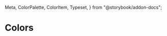   Meta,
  ColorPalette,
  ColorItem,
  Typeset,
} from "@storybook/addon-docs";

<Meta title="Guidelines/Colors" />

<style>
  {`
    .subheading {
      --mediumdark: '#999999';
      font-weight: 900;
      font-size: 13px;
      color: #999;
      letter-spacing: 6px;
      line-height: 24px;
      text-transform: uppercase;
      margin-bottom: 12px;
      margin-top: 40px;
    }

    .link-list {
      display: grid;
      grid-template-columns: 1fr;
      grid-template-rows: 1fr 1fr;
      row-gap: 10px;
    }

    @media (min-width: 620px) {
      .link-list {
        row-gap: 20px;
        column-gap: 20px;
        grid-template-columns: 1fr 1fr;
      }
    }

    @media all and (-ms-high-contrast:none) {
    .link-list {
        display: -ms-grid;
        -ms-grid-columns: 1fr 1fr;
        -ms-grid-rows: 1fr 1fr;
      }
    }

    .link-item {
      display: block;
      padding: 20px 30px 20px 15px;
      border: 1px solid #00000010;
      border-radius: 5px;
      transition: background 150ms ease-out, border 150ms ease-out, transform 150ms ease-out;
      color: #333333;
      display: flex;
      align-items: flex-start;
    }

    .link-item:hover {
      border-color: #1EA7FD50;
      transform: translate3d(0, -3px, 0);
      box-shadow: rgba(0, 0, 0, 0.08) 0 3px 10px 0;
    }

    .link-item:active {
      border-color: #1EA7FD;
      transform: translate3d(0, 0, 0);
    }

    .link-item strong {
      font-weight: 700;
      display: block;
      margin-bottom: 2px;
    }

    .link-item img {
      height: 40px;
      width: 40px;
      margin-right: 15px;
      flex: none;
    }

    .link-item span {
      font-size: 14px;
      line-height: 20px;
    }

    .tip {
      display: inline-block;
      border-radius: 1em;
      font-size: 11px;
      line-height: 12px;
      font-weight: 700;
      background: #E7FDD8;
      color: #66BF3C;
      padding: 4px 12px;
      margin-right: 10px;
      vertical-align: top;
    }

    .tip-wrapper {
      font-size: 13px;
      line-height: 20px;
      margin-top: 40px;
      margin-bottom: 40px;
    }

    .tip-wrapper code {
      font-size: 12px;
      display: inline-block;
    }
  `}
</style>

# Colors

<ColorPalette>
  <ColorItem
    title="common"
    colors={['white', 'black']}
  />
  <ColorItem
    title="primary"
    colors={{main: 'hsl(254deg 11% 32% / 100%)'}}
  />
  <ColorItem
    title="secondary"
    colors={{main: 'hsl(164deg 95% 43% / 100%)'}}
  />
  <ColorItem
    title="error"
    colors={{
      light: 'hsl(0deg 83% 63% / 100%)',
      main: 'hsl(0deg 65% 51% / 100%)',
      dark: 'hsl(0deg 66% 47% / 100%)'
    }}
  />
  <ColorItem
    title="warning"
    colors={{
      light: 'hsl(36deg 100% 50% / 100%)',
      main: 'hsl(27deg 98% 47% / 100%)',
      dark: 'hsl(21deg 100% 45% / 100%)'
    }}
  />
  <ColorItem
    title="info"
    colors={{
      light: 'hsl(199deg 98% 48% / 100%)',
      main: 'hsl(201deg 98% 41% / 100%)',
      dark: 'hsl(206deg 100% 31% / 100%)'
    }}
  />
  <ColorItem
    title="success"
    colors={{
      light: 'hsl(122deg 39% 49% / 100%)',
      main: 'hsl(123deg 46% 34% / 100%)',
      dark: 'hsl(124deg 55% 24% / 100%)',
    }}
  />
  <ColorItem
    title="grey"
    colors={{
      100: 'hsl(0deg 0% 96% / 100%)',
      200: 'hsl(0deg 0% 93% / 100%)',
      300: 'hsl(0deg 0% 88% / 100%)',
      400: 'hsl(0deg 0% 74% / 100%)',
      500: 'hsl(0deg 0% 62% / 100%)',
      600: 'hsl(0deg 0% 46% / 100%)',
      700: 'hsl(0deg 0% 38% / 100%)',
      800: 'hsl(0deg 0% 26% / 100%)',
      900: 'hsl(0deg 0% 13% / 100%)',
    }}
  />

</ColorPalette>

